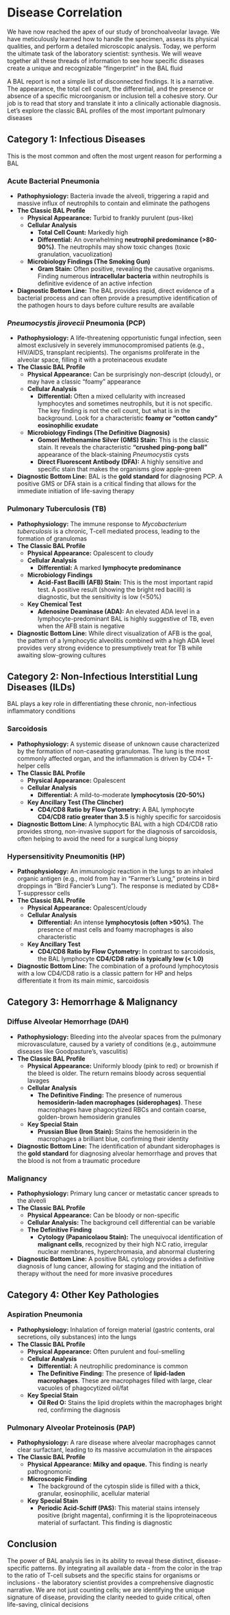 # Disease Correlation {-}

We have now reached the apex of our study of bronchoalveolar lavage. We have meticulously learned how to handle the specimen, assess its physical qualities, and perform a detailed microscopic analysis. Today, we perform the ultimate task of the laboratory scientist: synthesis. We will weave together all these threads of information to see how specific diseases create a unique and recognizable "fingerprint" in the BAL fluid

A BAL report is not a simple list of disconnected findings. It is a narrative. The appearance, the total cell count, the differential, and the presence or absence of a specific microorganism or inclusion tell a cohesive story. Our job is to read that story and translate it into a clinically actionable diagnosis. Let's explore the classic BAL profiles of the most important pulmonary diseases

## **Category 1: Infectious Diseases** {-}

This is the most common and often the most urgent reason for performing a BAL

### **Acute Bacterial Pneumonia** {-}

*   **Pathophysiology:** Bacteria invade the alveoli, triggering a rapid and massive influx of neutrophils to contain and eliminate the pathogens
*   **The Classic BAL Profile**
    *   **Physical Appearance:** Turbid to frankly purulent (pus-like)
    *   **Cellular Analysis**
        *   **Total Cell Count:** Markedly high
        *   **Differential:** An overwhelming **neutrophil predominance (>80-90%)**. The neutrophils may show toxic changes (toxic granulation, vacuolization)
    *   **Microbiology Findings (The Smoking Gun)**
        *   **Gram Stain:** Often positive, revealing the causative organisms. Finding numerous **intracellular bacteria** within neutrophils is definitive evidence of an active infection
*   **Diagnostic Bottom Line:** The BAL provides rapid, direct evidence of a bacterial process and can often provide a presumptive identification of the pathogen hours to days before culture results are available

### ***Pneumocystis jirovecii* Pneumonia (PCP)** {-}

*   **Pathophysiology:** A life-threatening opportunistic fungal infection, seen almost exclusively in severely immunocompromised patients (e.g., HIV/AIDS, transplant recipients). The organisms proliferate in the alveolar space, filling it with a proteinaceous exudate
*   **The Classic BAL Profile**
    *   **Physical Appearance:** Can be surprisingly non-descript (cloudy), or may have a classic "foamy" appearance
    *   **Cellular Analysis**
        *   **Differential:** Often a mixed cellularity with increased lymphocytes and sometimes neutrophils, but it is not specific. The key finding is not the cell count, but what is in the background. Look for a characteristic **foamy or "cotton candy" eosinophilic exudate**
    *   **Microbiology Findings (The Definitive Diagnosis)**
        *   **Gomori Methenamine Silver (GMS) Stain:** This is the classic stain. It reveals the characteristic **"crushed ping-pong ball"** appearance of the black-staining *Pneumocystis* cysts
        *   **Direct Fluorescent Antibody (DFA):** A highly sensitive and specific stain that makes the organisms glow apple-green
*   **Diagnostic Bottom Line:** BAL is the **gold standard** for diagnosing PCP. A positive GMS or DFA stain is a critical finding that allows for the immediate initiation of life-saving therapy

### **Pulmonary Tuberculosis (TB)** {-}

*   **Pathophysiology:** The immune response to *Mycobacterium tuberculosis* is a chronic, T-cell mediated process, leading to the formation of granulomas
*   **The Classic BAL Profile**
    *   **Physical Appearance:** Opalescent to cloudy
    *   **Cellular Analysis**
        *   **Differential:** A marked **lymphocyte predominance**
    *   **Microbiology Findings**
        *   **Acid-Fast Bacilli (AFB) Stain:** This is the most important rapid test. A positive result (showing the bright red bacilli) is diagnostic, but the sensitivity is low (<50%)
    *   **Key Chemical Test**
        *   **Adenosine Deaminase (ADA):** An elevated ADA level in a lymphocyte-predominant BAL is highly suggestive of TB, even when the AFB stain is negative
*   **Diagnostic Bottom Line:** While direct visualization of AFB is the goal, the pattern of a lymphocytic alveolitis combined with a high ADA level provides very strong evidence to presumptively treat for TB while awaiting slow-growing cultures

## **Category 2: Non-Infectious Interstitial Lung Diseases (ILDs)** {-}

BAL plays a key role in differentiating these chronic, non-infectious inflammatory conditions

### **Sarcoidosis** {-}

*   **Pathophysiology:** A systemic disease of unknown cause characterized by the formation of non-caseating granulomas. The lung is the most commonly affected organ, and the inflammation is driven by CD4+ T-helper cells
*   **The Classic BAL Profile**
    *   **Physical Appearance:** Opalescent
    *   **Cellular Analysis**
        *   **Differential:** A mild-to-moderate **lymphocytosis (20-50%)**
    *   **Key Ancillary Test (The Clincher)**
        *   **CD4/CD8 Ratio by Flow Cytometry:** A BAL lymphocyte **CD4/CD8 ratio greater than 3.5** is highly specific for sarcoidosis
*   **Diagnostic Bottom Line:** A lymphocytic BAL with a high CD4/CD8 ratio provides strong, non-invasive support for the diagnosis of sarcoidosis, often helping to avoid the need for a surgical lung biopsy

### **Hypersensitivity Pneumonitis (HP)** {-}

*   **Pathophysiology:** An immunologic reaction in the lungs to an inhaled organic antigen (e.g., mold from hay in "Farmer's Lung," proteins in bird droppings in "Bird Fancier's Lung"). The response is mediated by CD8+ T-suppressor cells
*   **The Classic BAL Profile**
    *   **Physical Appearance:** Opalescent/cloudy
    *   **Cellular Analysis**
        *   **Differential:** An intense **lymphocytosis (often >50%)**. The presence of mast cells and foamy macrophages is also characteristic
    *   **Key Ancillary Test**
        *   **CD4/CD8 Ratio by Flow Cytometry:** In contrast to sarcoidosis, the BAL lymphocyte **CD4/CD8 ratio is typically low (< 1.0)**
*   **Diagnostic Bottom Line:** The combination of a profound lymphocytosis with a low CD4/CD8 ratio is a classic pattern for HP and helps differentiate it from its main mimic, sarcoidosis

## **Category 3: Hemorrhage & Malignancy** {-}

### **Diffuse Alveolar Hemorrhage (DAH)** {-}

*   **Pathophysiology:** Bleeding into the alveolar spaces from the pulmonary microvasculature, caused by a variety of conditions (e.g., autoimmune diseases like Goodpasture's, vasculitis)
*   **The Classic BAL Profile**
    *   **Physical Appearance:** Uniformly bloody (pink to red) or brownish if the bleed is older. The return remains bloody across sequential lavages
    *   **Cellular Analysis**
        *   **The Definitive Finding:** The presence of numerous **hemosiderin-laden macrophages (siderophages)**. These macrophages have phagocytized RBCs and contain coarse, golden-brown hemosiderin granules
    *   **Key Special Stain**
        *   **Prussian Blue (Iron Stain):** Stains the hemosiderin in the macrophages a brilliant blue, confirming their identity
*   **Diagnostic Bottom Line:** The identification of abundant siderophages is the **gold standard** for diagnosing alveolar hemorrhage and proves that the blood is not from a traumatic procedure

### **Malignancy** {-}

*   **Pathophysiology:** Primary lung cancer or metastatic cancer spreads to the alveoli
*   **The Classic BAL Profile**
    *   **Physical Appearance:** Can be bloody or non-specific
    *   **Cellular Analysis:** The background cell differential can be variable
    *   **The Definitive Finding**
        *   **Cytology (Papanicolaou Stain):** The unequivocal identification of **malignant cells**, recognized by their high N:C ratio, irregular nuclear membranes, hyperchromasia, and abnormal clustering
*   **Diagnostic Bottom Line:** A positive BAL cytology provides a definitive diagnosis of lung cancer, allowing for staging and the initiation of therapy without the need for more invasive procedures

## **Category 4: Other Key Pathologies** {-}

### **Aspiration Pneumonia** {-}

*   **Pathophysiology:** Inhalation of foreign material (gastric contents, oral secretions, oily substances) into the lungs
*   **The Classic BAL Profile**
    *   **Physical Appearance:** Often purulent and foul-smelling
    *   **Cellular Analysis**
        *   **Differential:** A neutrophilic predominance is common
        *   **The Definitive Finding:** The presence of **lipid-laden macrophages**. These are macrophages filled with large, clear vacuoles of phagocytized oil/fat
    *   **Key Special Stain**
        *   **Oil Red O:** Stains the lipid droplets within the macrophages bright red, confirming the diagnosis

### **Pulmonary Alveolar Proteinosis (PAP)** {-}

*   **Pathophysiology:** A rare disease where alveolar macrophages cannot clear surfactant, leading to its massive accumulation in the airspaces
*   **The Classic BAL Profile**
    *   **Physical Appearance:** **Milky and opaque.** This finding is nearly pathognomonic
    *   **Microscopic Finding**
        *   The background of the cytospin slide is filled with a thick, granular, eosinophilic, acellular material
    *   **Key Special Stain**
        *   **Periodic Acid-Schiff (PAS):** This material stains intensely positive (bright magenta), confirming it is the lipoproteinaceous material of surfactant. This finding is diagnostic

## **Conclusion** {-}

The power of BAL analysis lies in its ability to reveal these distinct, disease-specific patterns. By integrating all available data - from the color in the trap to the ratio of T-cell subsets and the specific stains for organisms or inclusions - the laboratory scientist provides a comprehensive diagnostic narrative. We are not just counting cells; we are identifying the unique signature of disease, providing the clarity needed to guide critical, often life-saving, clinical decisions
